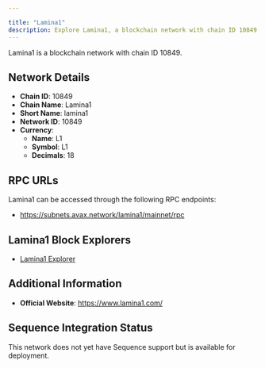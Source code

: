 ```yaml
---

title: "Lamina1"
description: Explore Lamina1, a blockchain network with chain ID 10849. Learn about its native currency, L1, and how to interact with the network.
---
```




Lamina1 is a blockchain network with chain ID 10849.

## Network Details

- **Chain ID**: 10849
- **Chain Name**: Lamina1
- **Short Name**: lamina1
- **Network ID**: 10849
- **Currency**: 
  - **Name**: L1
  - **Symbol**: L1
  - **Decimals**: 18

## RPC URLs

Lamina1 can be accessed through the following RPC endpoints:

- https://subnets.avax.network/lamina1/mainnet/rpc

## Lamina1 Block Explorers

- [Lamina1 Explorer](https://subnets.avax.network/lamina1)

## Additional Information

- **Official Website**: https://www.lamina1.com/

## Sequence Integration Status

This network does not yet have Sequence support but is available for deployment.
